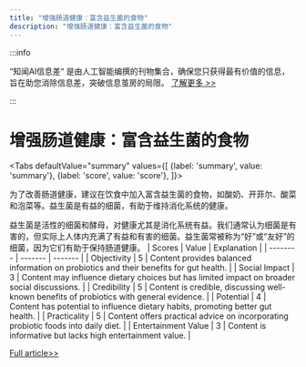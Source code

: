 ```yaml
---
title: "增强肠道健康：富含益生菌的食物"
description: "增强肠道健康：富含益生菌的食物"
---
```



:::info

“知闻AI信息差“ 是由人工智能编撰的刊物集合，确保您只获得最有价值的信息，旨在助您消除信息差，突破信息茧房的局限。  [了解更多 >>](/)

:::

# 增强肠道健康：富含益生菌的食物


<Tabs
	defaultValue="summary"
	values={[
	{label: 'summary', value: 'summary'},
	{label: 'score', value: 'score'},
]}>
<TabItem value="summary">


为了改善肠道健康，建议在饮食中加入富含益生菌的食物，如酸奶、开菲尔、酸菜和泡菜等。益生菌是有益的细菌，有助于维持消化系统的健康。

益生菌是活性的细菌和酵母，对健康尤其是消化系统有益。我们通常认为细菌是有害的，但实际上人体内充满了有益和有害的细菌。益生菌常被称为“好”或“友好”的细菌，因为它们有助于保持肠道健康。
</TabItem>
<TabItem value="score">
	| Scores     | Value   | Explanation |
	| -------- | ------- | ------- |
	| Objectivity  | 5    | Content provides balanced information on probiotics and their benefits for gut health.    |
	| Social Impact | 3     | Content may influence dietary choices but has limited impact on broader social discussions.    |
	| Credibility    | 5    | Content is credible, discussing well-known benefits of probiotics with general evidence.    |
	| Potential    | 4    | Content has potential to influence dietary habits, promoting better gut health.    |
	| Practicality    | 5    | Content offers practical advice on incorporating probiotic foods into daily diet.    |
	| Entertainment Value    | 3    | Content is informative but lacks high entertainment value.    |
</TabItem>
</Tabs>

[Full article>>](https://www.cnet.com/health/nutrition/12-probiotic-foods-for-gut-health/#ftag=CAD590a51e)
